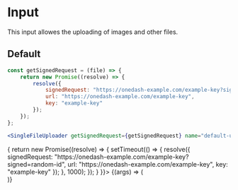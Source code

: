 
<Meta title="Components/Simgle File Uploader" component={SingleFileUploader} />

# Input

This input allowes the uploading of images and other files.

## Default

```jsx
const getSignedRequest = (file) => {
	return new Promise((resolve) => {
		resolve({
			signedRequest: "https://onedash-example.com/example-key?signed=random-id",
			url: "https://onedash-example.com/example-key",
			key: "example-key"
		});
	});
};

<SingleFileUploader getSignedRequest={getSignedRequest} name="default-uploader" />;
```

<Canvas>
	<Story
		name="Default"
		args={{
			name: "default-file-input",
			label: "Upload a file",
			getSignedRequest: () => {
				return new Promise((resolve) => {
					setTimeout(() => {
						resolve({
							signedRequest: "https://onedash-example.com/example-key?signed=random-id",
							url: "https://onedash-example.com/example-key",
							key: "example-key"
						});
					}, 1000);
				});
			}
		}}>
		{(args) => (
			<Form debug onChange={console.log}>
				<SingleFileUploader required {...args} />
			</Form>
		)}
	</Story>
</Canvas>
